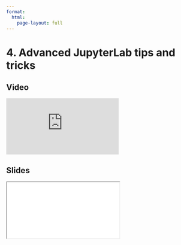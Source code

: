 ```yaml
---
format:
  html:
    page-layout: full
---
```


# 4. Advanced JupyterLab tips and tricks

::: {.panel-tabset .nav-pills}

## Video

<iframe
    class="video"
    src="https://www.youtube.com/embed/Q8SnuwFNITo?start=1810&end=2359&rel=0" 
    title="Module 7 Video - Advanced JupyterLab tips and tricks"
    frameborder="0"
    allow="accelerometer; autoplay; clipboard-write; encrypted-media; gyroscope; picture-in-picture"
    allowfullscreen
></iframe>

## Slides

<iframe
    class="slide-deck"
    src="slides/module7_07.html"
></iframe>

:::
